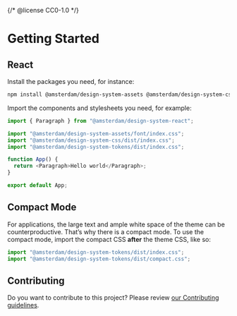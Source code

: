 {/* @license CC0-1.0 */}


<Meta title="Docs/Developer Guide/Getting Started" />

# Getting Started

## React

Install the packages you need, for instance:

```sh
npm install @amsterdam/design-system-assets @amsterdam/design-system-css @amsterdam/design-system-react @amsterdam/design-system-react-icons @amsterdam/design-system-tokens
```

Import the components and stylesheets you need, for example:

```javascript
import { Paragraph } from "@amsterdam/design-system-react";

import "@amsterdam/design-system-assets/font/index.css";
import "@amsterdam/design-system-css/dist/index.css";
import "@amsterdam/design-system-tokens/dist/index.css";

function App() {
  return <Paragraph>Hello world</Paragraph>;
}

export default App;
```

## Compact Mode

For applications, the large text and ample white space of the theme can be counterproductive.
That’s why there is a compact mode.
To use the compact mode, import the compact CSS **after** the theme CSS, like so:

```javascript
import "@amsterdam/design-system-tokens/dist/index.css";
import "@amsterdam/design-system-tokens/dist/compact.css";
```

## Contributing

Do you want to contribute to this project? Please review [our Contributing guidelines](https://github.com/Amsterdam/design-system/blob/develop/CONTRIBUTING.md).
